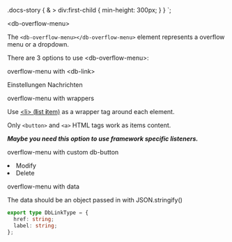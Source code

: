 


  .docs-story {
    & > div:first-child {
      min-height: 300px;
    }
  }
`;

<Meta title="Utility/Overflow Menu/Intro" />

<StyledCanvas>

<db-headline variant="1">&lt;db-overflow-menu&gt;</db-headline>

The `<db-overflow-menu></db-overflow-menu>` element represents a overflow menu or a dropdown.

There are 3 options to use &lt;db-overflow-menu&gt;:

<db-headline variant="2">overflow-menu with &lt;db-link&gt;</db-headline>

<Canvas>
  <db-overflow-menu>
    <db-link href="#">Einstellungen</db-link>
    <db-link href="#">Nachrichten</db-link>
  </db-overflow-menu>
</Canvas>

<db-headline variant="2">overflow-menu with wrappers</db-headline>

Use [&lt;li&gt; (**l**ist **i**tem)](https://developer.mozilla.org/en-US/docs/Web/HTML/Element/li) as a wrapper tag around each element.

Only `<button>` and `<a>` HTML tags work as items content.

<i>
  <strong>
    Maybe you need this option to use framework specific listeners.
  </strong>
</i>

<db-headline>overflow-menu with custom db-button</db-headline>

<Canvas>
  <db-overflow-menu>
    <li>
      <db-button title="Title text">Modify</db-button>
    </li>
    <li>
      <db-button title="Title text">Delete</db-button>
    </li>
  </db-overflow-menu>
</Canvas>

<db-headline>overflow-menu with data</db-headline>

<Canvas>
  <db-overflow-menu data={mockData()} />
</Canvas>


The data should be an object passed in with JSON.stringify()

```typescript
export type DbLinkType = {
  href: string;
  label: string;
};
```

</StyledCanvas>

<Readme />
